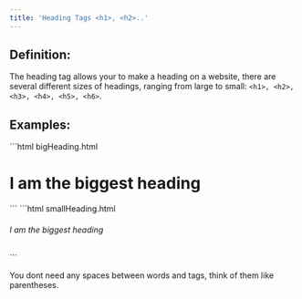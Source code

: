 ```yaml
---
title: 'Heading Tags <h1>, <h2>..'
---
```

## Definition: 
The heading tag allows your to make a heading on a website, there are several different sizes of headings, ranging from large to small: `<h1>, <h2>, <h3>, <h4>, <h5>, <h6>`. 

## Examples:
<CodeGroup>
```html bigHeading.html
<h1>I am the biggest heading</h1>
```
```html smallHeading.html
<h6>I am the biggest heading</h6>
```
</CodeGroup>

<Tip>You dont need any spaces between words and tags, think of them like parentheses.</Tip>
